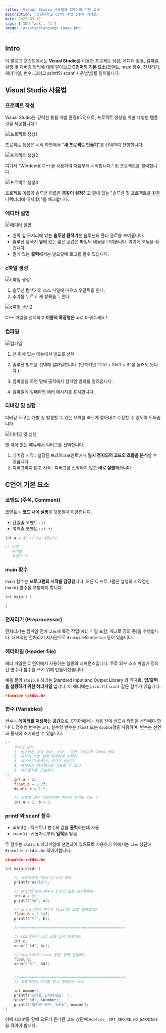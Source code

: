 ```yaml
---
title: 'Visual Studio 사용법과 C언어의 기본 요소'
description: '인천대학교 C언어 수업 1주차 과제용'
date: 2025-03-17
tags: ['INU_Task', 'C']
image: 'assets/cLanguage_image.png'
---
```


## Intro

이 블로그 포스트에서는 **Visual Studio**를 이용한 프로젝트 작성, 에디터 활용, 컴파일, 실행 및 디버깅 방법에 대해 알아보고
**C언어의 기본 요소**(코멘트, main 함수, 전처리기, 헤더파일, 변수, 그리고 printf와 scanf 사용법법)를 알아봅니다.

## Visual Studio 사용법

### 프로젝트 작성

Visual Studio는 강력한 통합 개발 환경(IDE)으로, 프로젝트 생성을 위한 다양한 템플릿을 제공합니다 !

![프로젝트 생성1](assets/visualStudio1.svg)

프로젝트 생성은 시작 화면에서 "**새 프로젝트 만들기**"를 선택하여 진행합니다.

![프로젝트 생성2](assets/visualStudio2.svg)

여기서 "Window용 C++을 사용하여 처음부터 시작합니다." 빈 프로젝트를 클릭합니다.

![프로젝트 생성3](assets/visualStudio3.svg)

프로젝트 이름과 솔루션 이름은 **똑같이 설정**하고 밑에 있는 "솔루션 및 프로젝트를 같은 디렉터리에 배치(D)"를 체크합니다.

### 에디터 설명

![에디터 설명](assets/visualStudio4.svg)

- 왼쪽 옆 모서리에 있는 **솔루션 탐색기**는 솔루션의 폴더 경로를 보여줍니다.
- 솔루션 탐색기 옆에 있는 넓은 공간은 파일의 내용을 보여줍니다. 여기에 코딩을 적습니다.
- 밑에 있는 **출력**에서는 빌드할때 로그를 볼수 있습니다.

### c파일 생성

![c파일 생성1](assets/visualStudio5.svg)

1. 솔루션 탐색기의 소스 파일에 마우스 우클릭을 한다.
2. 추가를 누르고 새 항목을 누른다.

![c파일 생성2](assets/visualStudio6.svg)

C++ 파일을 선택하고 **이름의 확장명은 .c**로 바꿔주세요 !

### 컴파일

![컴파일](assets/visualStudio7.svg)

1. 맨 위에 있는 메뉴에서 빌드를 선택
2. 솔루션 빌드를 선택해 컴파일합니다.
   (단축키인 "Ctrl + Shift + B"를 눌러도 됩니다.)

3. 컴파일을 하면 밑에 출력에서 컴파일 결과를 알려줍니다.
4. 컴파일에 실패하면 에러 메시지를 표시합니다.

### 디버깅 및 실행

디버깅 도구는 개발 중 발생할 수 있는 오류를 빠르게 찾아내고 수정할 수 있도록 도와줍니다.

![디버깅 및 실행](assets/visualStudio8.svg)

맨 위에 있는 메뉴에서 디버그를 선택합니다.

1. 디버깅 시작 : 설정된 브레이크포인트에서 **일시 정지되어 코드의 흐름을 분석**할 수 있습니다.
2. 디버그하지 않고 시작 : 디버그를 진행하지 않고 **바로 실행**해줍니다.

## C언어 기본 요소

### 코멘트 (주석, Comment)

코멘트는 **코드 내에 설명**을 덧붙일때 이용합니다.

- 단일줄 코멘트 : `//`
- 여러줄 코멘트 : `/* */`

```c
int a = 4; // a는 4입니다.

/* 이건
   여러줄
   코멘트 */
```

### main 함수

main 함수는 **프로그램의 시작을 담당**합니다.
모든 C 프로그램은 실행의 시작점인 main() 함수를 포함해야 합니다.

```c
int main() {

}
```

### 전처리기 (Preprocessor)

전처리기는 컴파일 전에 코드에 특정 작업(헤더 파일 포함, 매크로 정의 등)을 수행합니다.
대표적인 전처리기 지시문으로 `#inculde`와 `#define` 등이 있습니다.

### 헤더파일 (Header file)

헤더 파일은 C 언어에서 사용하는 일종의 레퍼런스입니다.
주로 외부 소스 파일에 정의된 변수나 함수를 쓰기 위해 만들어졌습니다.

예를 들어 `stdio.h` 헤더는 Standard Input and Output Library 의 약자로, **입/출력을 실행하기 위한 헤더파일** 입니다.
이 헤더에는 `printf`나 `scanf` 같은 함수가 있습니다.

```c
#inculde <stdio.h>
```

### 변수 (Variables)

변수는 **데이터를 저장하는 공간**으로, C언어에서는 사용 전에 반드시 타입을 선언해야 합니다.
정수형 변수는 `int`, 실수형 변수는 `float` 또는 `double`형을 사용하며, 변수는 선언과 동시에 초기화할 수 있습니다.

```c
/*
    변수명 규칙
    1. 변수명은 오직 영어, 숫자, _로만 구성되어 있어야 한다.
    2. 숫자가 가장 앞에 위치하면 안된다.
    3. 띄어쓰기(공백)이 있으면 안된다.
    4. 예약어는 변수명으로 사용할 수 없다.
    5. 대소문자를 구분한다.
*/
    int a = 2;
    float b = 2.2f;
    double c = 2.2;

    // 이렇게 같은 자료형이면 여러개 적어도 가능 !
    int a = 2, b = 3;
```

### printf 와 scanf 함수

- printf() : 텍스트나 변수의 값을 **출력**하는데 사용
- scanf() : 사용자로부터 **입력**을 받음

두 함수는 `stdio.h` 헤더파일에 선언되어 있으므로 사용하기 위해서는
코드 상단에 `#inculde <stdio.h>` 적어야합니다.

```c
#inculde <stdio.h>

int main(void) {

    // 사용자에게 "Hello"라고 출력
    printf("Hello");

    // printf에서 변수가 int인 값을 출력할때는
    int a = 3;
    printf("%d", a);

    // printf에서 변수가 float인 값을 출력할때는
    float b = 3.14f;
    printf("%f", b);

    //================================================

    // scanf에서 int 값을 입력 받을때는
    int c;
    scanf("%d", &c);

    // scanf에서 float 값을 입력 받을때는
    float d;
    scanf("%f", &d);


    //================================================
    // 사용자에게 숫자를 받고 출력하는 소스

    int number;
    printf("숫자를 입력하세요: ");
    scanf("%d", &number);
    printf("입력한 숫자: %d\n", number);
}
```

이때 scanf를 할때 오류가 뜬다면 코드 상단에 `#define _CRT_SECURE_NO_WARNINGS`을 적어야 합니다.
